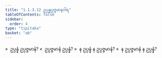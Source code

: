 ```yaml
---
title: "1.1.3.12 ဥပ္ပန္နုပ္ပဇ္ဇမာနဝါရ"
tableOfContents: false
sidebar:
  order: 4
type: "tipitaka"
basket: "ab"
---
```



<DynamicBreadcrumb />

<Division number="58">

<Paragraph number="242">
»  ဥပ္ပန္နံ ဥပ္ပဇ္ဇမာနံ?
</Paragraph>

<Paragraph number="243">
«  ဥပ္ပဇ္ဇမာနံ ဥပ္ပန္နံ?
</Paragraph>

<Paragraph number="244">
»  န ဥပ္ပန္နံ န ဥပ္ပဇ္ဇမာနံ?
</Paragraph>

<Paragraph number="245">
«  န ဥပ္ပဇ္ဇမာနံ န ဥပ္ပန္နံ?
</Paragraph>
</Division>